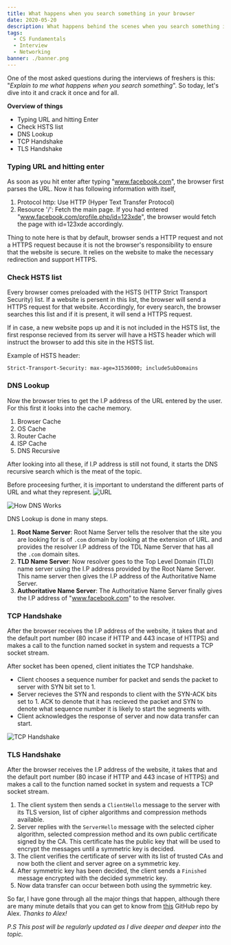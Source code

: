 ```yaml
---
title: What happens when you search something in your browser
date: 2020-05-20
description: What happens behind the scenes when you search something in your browser
tags:
  - CS Fundamentals
  - Interview
  - Networking
banner: ./banner.png
---
```

One of the most asked questions during the interviews of freshers is this: "*Explain to me what happens when you search something*". So today, let's dive into it and crack it once and for all.

**Overview of things**
 - Typing URL and hitting Enter
 - Check HSTS list
 - DNS Lookup
 - TCP Handshake
 - TLS Handshake

### Typing URL and hitting enter
As soon as you hit enter after typing "www.facebook.com", the browser first parses the URL. Now it has following information with itself,

 1. Protocol http: Use HTTP (Hyper Text Transfer Protocol)
 2. Resource '/':  Fetch the main page. If you had entered "www.facebook.com/profile.php/id=123xde", the browser would fetch the page with id=123xde accordingly.



Thing to note here is that by default, browser sends a HTTP request and not a HTTPS request because it is not the browser's responsibility to ensure that the website is secure. It relies on the website to make the necessary redirection and support HTTPS.

### Check HSTS list

Every browser comes preloaded with the HSTS (HTTP Strict Transport Security) list. If a website is persent in this list, the browser will send a HTTPS request for that website. Accordingly, for every search, the browser searches this list and if it is present, it will send a HTTPS request.

If in case, a new website pops up and it is not included in the HSTS list, the first response recieved from its server will have a HSTS header which will instruct the browser to add this site in the HSTS list.

Example of HSTS header:


```Strict-Transport-Security: max-age=31536000; includeSubDomains```

### DNS Lookup

Now the browser tries to get the I.P address of the URL entered by the user. For this first it looks into the cache memory.

 1. Browser Cache
 2. OS Cache
 3. Router Cache
 4. ISP Cache
 5. DNS Recursive


After looking into all these, if I.P address is still not found, it starts the DNS recursive search which is the meat of the topic.


Before proceesing further, it is important to understand the different parts of URL and what they represent.
![URL](./url.png)


![How DNS Works](./dns-lookup.png)

DNS Lookup is done in many steps.

 1. **Root Name Server**: Root Name Server tells the resolver that the site you are looking for is of ```.com``` domain by looking at the extension of URL. and provides the resolver I.P address of the TDL Name Server that has all the ```.com``` domain sites.
 2. **TLD Name Server**: Now resolver goes to the Top Level Domain (TLD) name server using the I.P address provided by the Root Name Server. This name server then gives the I.P address of the Authoritative Name Server.
 3. **Authoritative Name Server**: The Authoritative Name Server finally gives the I.P address of "www.facebook.com" to the resolver.


### TCP Handshake

After the browser receives the I.P address of the website, it takes that and the default port number (80 incase if HTTP and 443 incase of HTTPS) and makes a call to the function named socket in system and requests a TCP socket stream.

After socket has been opened, client initiates the TCP handshake.

 - Client chooses a sequence number for packet and sends the packet to server with SYN bit set to 1.
 - Server recieves the SYN and responds to client with the SYN-ACK bits set to 1. ACK to denote that it has recieved the packet and SYN to denote what sequence number it is likely to start the segments with.
 - Client acknowledges the response of server and now data transfer can start.

![TCP Handshake](./tcp-handshake.png)

### TLS Handshake
After the browser receives the I.P address of the website, it takes that and the default port number (80 incase if HTTP and 443 incase of HTTPS) and makes a call to the function named socket in system and requests a TCP socket stream.

 1. The client system then sends a ```ClientHello``` message to the server with its TLS version, list of cipher algorithms and compression methods available.
 2. Server replies with the ```ServerHello``` message with the selected cipher algorithm, selected compression method and its own public certificate signed by the CA. This certificate has the public key that will be used to encrypt the messages until a symmetric key is decided.
 3. The client verifies the certificate of server with its list of trusted CAs and now both the client and server agree on a symmetric key.
 4. After symmetric key has been decided, the client sends a ```Finished``` message encrypted with the decided symmetric key.
 5. Now data transfer can occur between both using the symmetric key.



So far, I have gone through all the major things that happen, although there are many minute details that you can get to know from [this](https://github.com/alex/what-happens-when) GitHub repo by Alex. *Thanks to Alex!*


*P.S This post will be regularly updated as I dive deeper and deeper into the topic.*